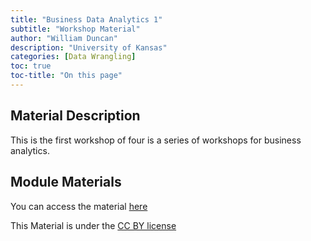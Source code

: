 ```yaml
---
title: "Business Data Analytics 1"
subtitle: "Workshop Material"
author: "William Duncan"
description: "University of Kansas"
categories: [Data Wrangling]
toc: true
toc-title: "On this page"
---
```


## Material Description

This is the first workshop of four is a series of workshops for business analytics.

## Module Materials

You can access the material [here](https://github.com/KansasData/Module/tree/main/ku_duncan_business1)

This Material is under the [CC BY license](https://creativecommons.org/licenses/by/4.0/deed.en)